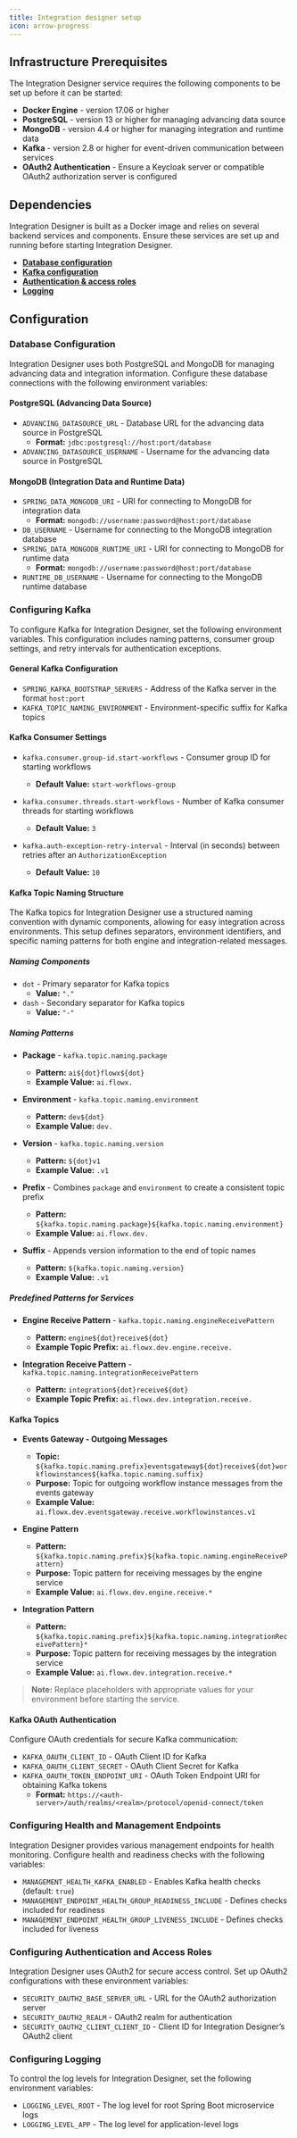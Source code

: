 ```yaml
---
title: Integration designer setup
icon: arrow-progress
---
```


## Infrastructure Prerequisites

The Integration Designer service requires the following components to be set up before it can be started:

* **Docker Engine** - version 17.06 or higher
* **PostgreSQL** - version 13 or higher for managing advancing data source
* **MongoDB** - version 4.4 or higher for managing integration and runtime data
* **Kafka** - version 2.8 or higher for event-driven communication between services
* **OAuth2 Authentication** - Ensure a Keycloak server or compatible OAuth2 authorization server is configured

## Dependencies

Integration Designer is built as a Docker image and relies on several backend services and components. Ensure these services are set up and running before starting Integration Designer.

* [**Database configuration**](#database-configuration)
* [**Kafka configuration**](#configuring-kafka)
* [**Authentication & access roles**](#configuring-authentication-and-access-roles)
* [**Logging**](./setup-guides-overview#logging)

## Configuration

### Database Configuration

Integration Designer uses both PostgreSQL and MongoDB for managing advancing data and integration information. Configure these database connections with the following environment variables:

#### PostgreSQL (Advancing Data Source)

* `ADVANCING_DATASOURCE_URL` - Database URL for the advancing data source in PostgreSQL  
  * **Format:** `jdbc:postgresql://host:port/database`
* `ADVANCING_DATASOURCE_USERNAME` - Username for the advancing data source in PostgreSQL


#### MongoDB (Integration Data and Runtime Data)

* `SPRING_DATA_MONGODB_URI` - URI for connecting to MongoDB for integration data  
  * **Format:** `mongodb://username:password@host:port/database`
* `DB_USERNAME` - Username for connecting to the MongoDB integration database
* `SPRING_DATA_MONGODB_RUNTIME_URI` - URI for connecting to MongoDB for runtime data  
  * **Format:** `mongodb://username:password@host:port/database`
* `RUNTIME_DB_USERNAME` - Username for connecting to the MongoDB runtime database

### Configuring Kafka

To configure Kafka for Integration Designer, set the following environment variables. This configuration includes naming patterns, consumer group settings, and retry intervals for authentication exceptions.

#### General Kafka Configuration

* `SPRING_KAFKA_BOOTSTRAP_SERVERS` - Address of the Kafka server in the format `host:port`
* `KAFKA_TOPIC_NAMING_ENVIRONMENT` - Environment-specific suffix for Kafka topics

#### Kafka Consumer Settings

* `kafka.consumer.group-id.start-workflows` - Consumer group ID for starting workflows  
  * **Default Value:** `start-workflows-group`

* `kafka.consumer.threads.start-workflows` - Number of Kafka consumer threads for starting workflows  
  * **Default Value:** `3`

* `kafka.auth-exception-retry-interval` - Interval (in seconds) between retries after an `AuthorizationException`  
  * **Default Value:** `10`

#### Kafka Topic Naming Structure

The Kafka topics for Integration Designer use a structured naming convention with dynamic components, allowing for easy integration across environments. This setup defines separators, environment identifiers, and specific naming patterns for both engine and integration-related messages.

##### Naming Components

* `dot` - Primary separator for Kafka topics  
  * **Value:** `"."`
* `dash` - Secondary separator for Kafka topics  
  * **Value:** `"-"`

##### Naming Patterns

* **Package** - `kafka.topic.naming.package`  
  * **Pattern:** `ai${dot}flowx${dot}`
  * **Example Value:** `ai.flowx.`

* **Environment** - `kafka.topic.naming.environment`  
  * **Pattern:** `dev${dot}`
  * **Example Value:** `dev.`

* **Version** - `kafka.topic.naming.version`  
  * **Pattern:** `${dot}v1`
  * **Example Value:** `.v1`

* **Prefix** - Combines `package` and `environment` to create a consistent topic prefix  
  * **Pattern:** `${kafka.topic.naming.package}${kafka.topic.naming.environment}`
  * **Example Value:** `ai.flowx.dev.`

* **Suffix** - Appends version information to the end of topic names  
  * **Pattern:** `${kafka.topic.naming.version}`
  * **Example Value:** `.v1`

##### Predefined Patterns for Services

* **Engine Receive Pattern** - `kafka.topic.naming.engineReceivePattern`  
  * **Pattern:** `engine${dot}receive${dot}`
  * **Example Topic Prefix:** `ai.flowx.dev.engine.receive.`

* **Integration Receive Pattern** - `kafka.topic.naming.integrationReceivePattern`  
  * **Pattern:** `integration${dot}receive${dot}`
  * **Example Topic Prefix:** `ai.flowx.dev.integration.receive.`

#### Kafka Topics

* **Events Gateway - Outgoing Messages**  
  * **Topic:** `${kafka.topic.naming.prefix}eventsgateway${dot}receive${dot}workflowinstances${kafka.topic.naming.suffix}`
  * **Purpose:** Topic for outgoing workflow instance messages from the events gateway
  * **Example Value:** `ai.flowx.dev.eventsgateway.receive.workflowinstances.v1`

* **Engine Pattern**  
  * **Pattern:** `${kafka.topic.naming.prefix}${kafka.topic.naming.engineReceivePattern}`
  * **Purpose:** Topic pattern for receiving messages by the engine service
  * **Example Value:** `ai.flowx.dev.engine.receive.*`

* **Integration Pattern**  
  * **Pattern:** `${kafka.topic.naming.prefix}${kafka.topic.naming.integrationReceivePattern}*`
  * **Purpose:** Topic pattern for receiving messages by the integration service
  * **Example Value:** `ai.flowx.dev.integration.receive.*`

> **Note:** Replace placeholders with appropriate values for your environment before starting the service.

#### Kafka OAuth Authentication

Configure OAuth credentials for secure Kafka communication:

* `KAFKA_OAUTH_CLIENT_ID` - OAuth Client ID for Kafka
* `KAFKA_OAUTH_CLIENT_SECRET` - OAuth Client Secret for Kafka
* `KAFKA_OAUTH_TOKEN_ENDPOINT_URI` - OAuth Token Endpoint URI for obtaining Kafka tokens  
  * **Format:** `https://<auth-server>/auth/realms/<realm>/protocol/openid-connect/token`




### Configuring Health and Management Endpoints

Integration Designer provides various management endpoints for health monitoring. Configure health and readiness checks with the following variables:

* `MANAGEMENT_HEALTH_KAFKA_ENABLED` - Enables Kafka health checks (default: `true`)
* `MANAGEMENT_ENDPOINT_HEALTH_GROUP_READINESS_INCLUDE` - Defines checks included for readiness
* `MANAGEMENT_ENDPOINT_HEALTH_GROUP_LIVENESS_INCLUDE` - Defines checks included for liveness

### Configuring Authentication and Access Roles

Integration Designer uses OAuth2 for secure access control. Set up OAuth2 configurations with these environment variables:

* `SECURITY_OAUTH2_BASE_SERVER_URL` - URL for the OAuth2 authorization server
* `SECURITY_OAUTH2_REALM` - OAuth2 realm for authentication
* `SECURITY_OAUTH2_CLIENT_CLIENT_ID` - Client ID for Integration Designer’s OAuth2 client

### Configuring Logging

To control the log levels for Integration Designer, set the following environment variables:

* `LOGGING_LEVEL_ROOT` - The log level for root Spring Boot microservice logs
* `LOGGING_LEVEL_APP` - The log level for application-level logs
